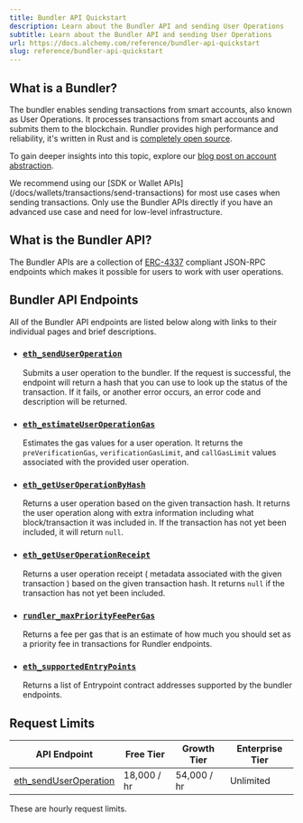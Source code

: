 ```yaml
---
title: Bundler API Quickstart
description: Learn about the Bundler API and sending User Operations
subtitle: Learn about the Bundler API and sending User Operations
url: https://docs.alchemy.com/reference/bundler-api-quickstart
slug: reference/bundler-api-quickstart
---
```


## What is a Bundler?

The bundler enables sending transactions from smart accounts, also known as User Operations. It processes transactions from smart accounts and submits them to the blockchain. Rundler provides high performance and reliability, it's written in Rust and is [completely open source](https://github.com/alchemyplatform/rundler).

To gain deeper insights into this topic, explore our [blog post on account abstraction](https://www.alchemy.com//blog/account-abstraction).

<Tip>
  We recommend using our [SDK or Wallet
  APIs](/docs/wallets/transactions/send-transactions) for most use cases when
  sending transactions. Only use the Bundler APIs directly if you have an
  advanced use case and need for low-level infrastructure.
</Tip>

## What is the Bundler API?

The Bundler APIs are a collection of [ERC-4337](https://eips.ethereum.org/EIPS/eip-4337#rpc-methods-eth-namespace) compliant JSON-RPC endpoints which makes it possible for users to work with user operations.

## Bundler API Endpoints

All of the Bundler API endpoints are listed below along with links to their individual pages and brief descriptions.

- ### [`eth_sendUserOperation`](/docs/node/bundler-api/bundler-api-endpoints/eth-send-user-operation)

  Submits a user operation to the bundler. If the request is successful, the endpoint will return a hash that you can use to look up the status of the transaction. If it fails, or another error occurs, an error code and description will be returned.

- ### [`eth_estimateUserOperationGas`](/docs/node/bundler-api/bundler-api-endpoints/eth-estimate-user-operation-gas)

  Estimates the gas values for a user operation. It returns the `preVerificationGas`, `verificationGasLimit`, and `callGasLimit` values associated with the provided user operation.

- ### [`eth_getUserOperationByHash`](/docs/node/bundler-api/bundler-api-endpoints/eth-get-user-operation-by-hash)

  Returns a user operation based on the given transaction hash. It returns the user operation along with extra information including what block/transaction it was included in. If the transaction has not yet been included, it will return `null`.

- ### [`eth_getUserOperationReceipt`](/docs/node/bundler-api/bundler-api-endpoints/eth-get-user-operation-receipt)

  Returns a user operation receipt ( metadata associated with the given transaction ) based on the given transaction hash. It returns `null` if the transaction has not yet been included.

- ### [`rundler_maxPriorityFeePerGas`](/docs/node/bundler-api/bundler-api-endpoints/rundler-max-priority-fee-per-gas)

  Returns a fee per gas that is an estimate of how much you should set as a priority fee in transactions for Rundler endpoints.

- ### [`eth_supportedEntryPoints`](/docs/node/bundler-api/bundler-api-endpoints/eth-supported-entry-points)

  Returns a list of Entrypoint contract addresses supported by the bundler endpoints.

## Request Limits

| API Endpoint                                                                                  | Free Tier   | Growth Tier | Enterprise Tier |
| --------------------------------------------------------------------------------------------- | ----------- | ----------- | --------------- |
| [eth_sendUserOperation](/docs/node/bundler-api/bundler-api-endpoints/eth-send-user-operation) | 18,000 / hr | 54,000 / hr | Unlimited       |

<Info>These are hourly request limits.</Info>
